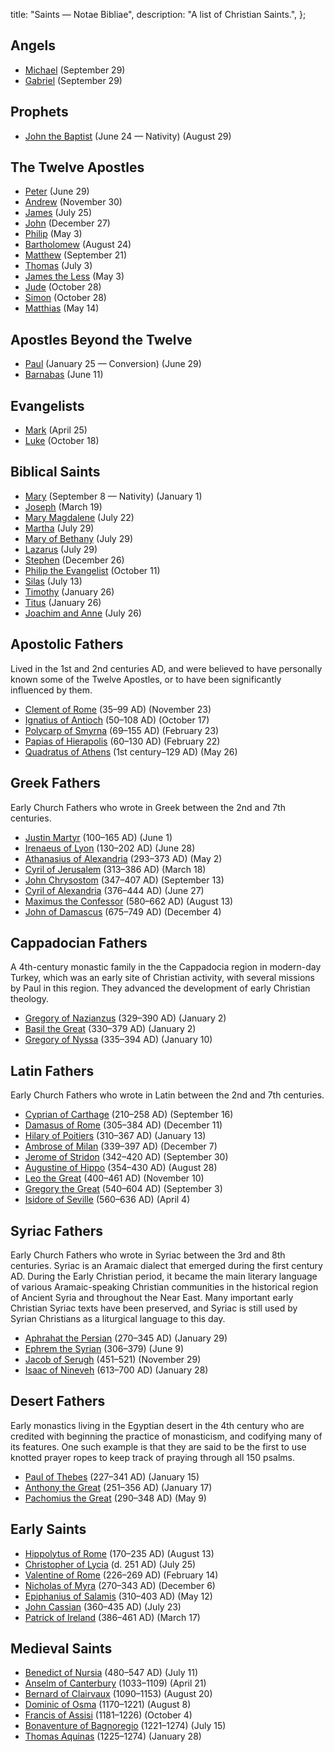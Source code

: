   title: "Saints — Notae Bibliae",
  description: "A list of Christian Saints.",
};

<Initial text="Saints" />

## Angels

- [Michael](/people/saints/michael) (September 29)
- [Gabriel](/people/saints/gabriel) (September 29)

## Prophets

- [John the Baptist](/people/saints/john-the-baptist) (June 24 — Nativity) (August 29)

## The Twelve Apostles

- [Peter](/people/saints/peter) (June 29)
- [Andrew](/people/saints/andrew) (November 30)
- [James](/people/saints/james) (July 25)
- [John](/people/saints/john) (December 27)
- [Philip](/people/saints/philip) (May 3)
- [Bartholomew](/people/saints/bartholomew) (August 24)
- [Matthew](/people/saints/matthew) (September 21)
- [Thomas](/people/saints/thomas) (July 3)
- [James the Less](/people/saints/james-the-less) (May 3)
- [Jude](/people/saints/jude) (October 28)
- [Simon](/people/saints/simon) (October 28)
- [Matthias](/people/saints/matthias) (May 14)

## Apostles Beyond the Twelve

- [Paul](/people/saints/paul) (January 25 — Conversion) (June 29)
- [Barnabas](/people/saints/barnabas) (June 11)

## Evangelists

- [Mark](/people/saints/mark) (April 25)
- [Luke](/people/saints/luke) (October 18)

## Biblical Saints

- [Mary](/people/saints/mary) (September 8 — Nativity) (January 1)
- [Joseph](/people/saints/joseph) (March 19)
- [Mary Magdalene](/people/saints/mary-magdalene) (July 22)
- [Martha](/people/saints/martha) (July 29)
- [Mary of Bethany](/people/saints/mary-of-bethany) (July 29)
- [Lazarus](/people/saints/lazarus) (July 29)
- [Stephen](/people/saints/stephen) (December 26)
- [Philip the Evangelist](/people/saints/philip-the-evangelist) (October 11)
- [Silas](/people/saints/silas) (July 13)
- [Timothy](/people/saints/timothy) (January 26)
- [Titus](/people/saints/titus) (January 26)
- [Joachim and Anne](/people/saints/joachim-and-anne) (July 26)

## Apostolic Fathers

Lived in the 1st and 2nd centuries AD, and were believed to have personally known some of the Twelve Apostles, or to have been significantly influenced by them.

- [Clement of Rome](/people/saints/clement-of-rome) (35–99 AD) (November 23)
- [Ignatius of Antioch](/people/saints/ignatius-of-antioch) (50–108 AD) (October 17)
- [Polycarp of Smyrna](/people/saints/polycarp-of-smyrna) (69–155 AD) (February 23)
- [Papias of Hierapolis](/people/saints/papias-of-hierapolis) (60–130 AD) (February 22)
- [Quadratus of Athens](/people/saints/quadratus-of-athens) (1st century–129 AD) (May 26)

## Greek Fathers

Early Church Fathers who wrote in Greek between the 2nd and 7th centuries.

- [Justin Martyr](/people/saints/justin-martyr) (100–165 AD) (June 1)
- [Irenaeus of Lyon](/people/saints/irenaeus-of-lyon) (130–202 AD) (June 28)
- [Athanasius of Alexandria](/people/saints/athanasius-of-alexandria) (293–373 AD) (May 2)
- [Cyril of Jerusalem](/people/saints/cyril-of-jerusalem) (313–386 AD) (March 18)
- [John Chrysostom](/people/saints/john-chrysostom) (347–407 AD) (September 13)
- [Cyril of Alexandria](/people/saints/cyril-of-alexandria) (376–444 AD) (June 27)
- [Maximus the Confessor](/people/saints/maximus-the-confessor) (580–662 AD) (August 13)
- [John of Damascus](/people/saints/john-of-damascus) (675–749 AD) (December 4)

## Cappadocian Fathers

A 4th-century monastic family in the the Cappadocia region in modern-day Turkey, which was an early site of Christian activity, with several missions by Paul in this region. They advanced the development of early Christian theology.

- [Gregory of Nazianzus](/people/saints/gregory-of-nazianzus) (329–390 AD) (January 2)
- [Basil the Great](/people/saints/basil-the-great) (330–379 AD) (January 2)
- [Gregory of Nyssa](/people/saints/gregory-of-nyssa) (335–394 AD) (January 10)

## Latin Fathers

Early Church Fathers who wrote in Latin between the 2nd and 7th centuries.

- [Cyprian of Carthage](/people/saints/cyprian-of-carthage) (210–258 AD) (September 16)
- [Damasus of Rome](/people/saints/damasus-of-rome) (305–384 AD) (December 11)
- [Hilary of Poitiers](/people/saints/hilary-of-poitiers) (310–367 AD) (January 13)
- [Ambrose of Milan](/people/saints/ambrose-of-milan) (339–397 AD) (December 7)
- [Jerome of Stridon](/people/saints/jerome-of-stridon) (342–420 AD) (September 30)
- [Augustine of Hippo](/people/saints/augustine-of-hippo) (354–430 AD) (August 28)
- [Leo the Great](/people/saints/leo-the-great) (400–461 AD) (November 10)
- [Gregory the Great](/people/saints/gregory-the-great) (540–604 AD) (September 3)
- [Isidore of Seville](/people/saints/isidore-of-seville) (560–636 AD) (April 4)

## Syriac Fathers

Early Church Fathers who wrote in Syriac between the 3rd and 8th centuries. Syriac is an Aramaic dialect that emerged during the first century AD. During the Early Christian period, it became the main literary language of various Aramaic-speaking Christian communities in the historical region of Ancient Syria and throughout the Near East. Many important early Christian Syriac texts have been preserved, and Syriac is still used by Syrian Christians as a liturgical language to this day.

- [Aphrahat the Persian](/people/saints/aphrahat-the-persian) (270–345 AD) (January 29)
- [Ephrem the Syrian](/people/saints/ephrem-the-syrian) (306–379) (June 9)
- [Jacob of Serugh](/people/saints/jacob-of-serugh) (451–521) (November 29)
- [Isaac of Nineveh](/people/saints/isaac-of-nineveh) (613–700 AD) (January 28)

## Desert Fathers

Early monastics living in the Egyptian desert in the 4th century who are credited with beginning the practice of monasticism, and codifying many of its features. One such example is that they are said to be the first to use knotted prayer ropes to keep track of praying through all 150 psalms.

- [Paul of Thebes](/people/saints/paul-of-thebes) (227–341 AD) (January 15)
- [Anthony the Great](/people/saints/anthony-the-great) (251–356 AD) (January 17)
- [Pachomius the Great](/people/saints/pachomius-the-great) (290–348 AD) (May 9)

## Early Saints

- [Hippolytus of Rome](/people/saints/hippolytus-of-rome) (170–235 AD) (August 13)
- [Christopher of Lycia](/people/saints/christopher-of-lycia) (d. 251 AD) (July 25)
- [Valentine of Rome](/people/saints/valentine-of-rome) (226–269 AD) (February 14)
- [Nicholas of Myra](/people/saints/nicholas-of-myra) (270–343 AD) (December 6)
- [Epiphanius of Salamis](/people/saints/epiphanius-of-salamis) (310–403 AD) (May 12)
- [John Cassian](/people/saints/john-cassian) (360–435 AD) (July 23)
- [Patrick of Ireland](/people/saints/patrick-of-ireland) (386–461 AD) (March 17)

## Medieval Saints

- [Benedict of Nursia](/people/saints/benedict-of-nursia) (480–547 AD) (July 11)
- [Anselm of Canterbury](/people/saints/anselm-of-canterbury) (1033–1109) (April 21)
- [Bernard of Clairvaux](/people/saints/bernard-of-clairvaux) (1090–1153) (August 20)
- [Dominic of Osma](/people/saints/dominic-of-osma) (1170–1221) (August 8)
- [Francis of Assisi](/people/saints/francis-of-assisi) (1181–1226) (October 4)
- [Bonaventure of Bagnoregio](/people/saints/bonaventure-of-bagnoregio) (1221–1274) (July 15)
- [Thomas Aquinas](/people/saints/thomas-aquinas) (1225–1274) (January 28)
